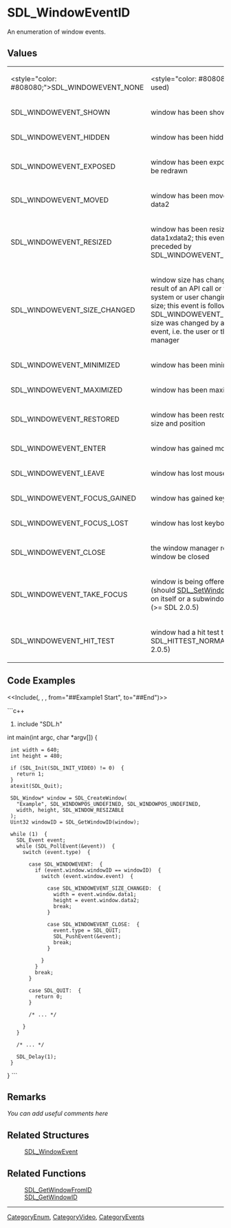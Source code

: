 <!-- pragma section-numbers off -->
<!-- pragma disable-camelcase -->

= SDL_WindowEventID =
An enumeration of window events.


== Values ==
{|
|<style="color: #808080;">SDL_WINDOWEVENT_NONE
|<style="color: #808080;">(never used)
|-
|SDL_WINDOWEVENT_SHOWN
|window has been shown
|-
|SDL_WINDOWEVENT_HIDDEN
|window has been hidden
|-
|SDL_WINDOWEVENT_EXPOSED
|window has been exposed and should be redrawn
|-
|SDL_WINDOWEVENT_MOVED
|window has been moved to data1, data2
|-
|SDL_WINDOWEVENT_RESIZED
|window has been resized to data1xdata2; this event is always preceded by SDL_WINDOWEVENT_SIZE_CHANGED
|-
|SDL_WINDOWEVENT_SIZE_CHANGED
|window size has changed, either as a result of an API call or through the system or user changing the window size; this event is followed by SDL_WINDOWEVENT_RESIZED if the size was changed by an external event, i.e. the user or the window manager
|-
|SDL_WINDOWEVENT_MINIMIZED
|window has been minimized
|-
|SDL_WINDOWEVENT_MAXIMIZED
|window has been maximized
|-
|SDL_WINDOWEVENT_RESTORED
|window has been restored to normal size and position
|-
|SDL_WINDOWEVENT_ENTER
|window has gained mouse focus
|-
|SDL_WINDOWEVENT_LEAVE
|window has lost mouse focus
|-
|SDL_WINDOWEVENT_FOCUS_GAINED
|window has gained keyboard focus
|-
|SDL_WINDOWEVENT_FOCUS_LOST
|window has lost keyboard focus
|-
|SDL_WINDOWEVENT_CLOSE
|the window manager requests that the window be closed
|-
|SDL_WINDOWEVENT_TAKE_FOCUS
|window is being offered a focus (should [[SDL_SetWindowInputFocus]]() on itself or a subwindow, or ignore) (>= SDL 2.0.5)
|-
|SDL_WINDOWEVENT_HIT_TEST
|window had a hit test that wasn't SDL_HITTEST_NORMAL (>= SDL 2.0.5)
|}

== Code Examples ==
<<Include(<SDL_WindowEvent>, , , from="##Example1 Start", to="##End")>>

```c++
#include "SDL.h"

int main(int argc, char *argv[])  {
  int width = 640;
  int height = 480;

  if (SDL_Init(SDL_INIT_VIDEO) != 0)  {
    return 1;
  }
  atexit(SDL_Quit);

  SDL_Window* window = SDL_CreateWindow(
    "Example", SDL_WINDOWPOS_UNDEFINED, SDL_WINDOWPOS_UNDEFINED,
    width, height, SDL_WINDOW_RESIZABLE
  );
  Uint32 windowID = SDL_GetWindowID(window);

  while (1)  {
    SDL_Event event;
    while (SDL_PollEvent(&event))  {
      switch (event.type)  {

        case SDL_WINDOWEVENT:  {
          if (event.window.windowID == windowID)  {
            switch (event.window.event)  {

              case SDL_WINDOWEVENT_SIZE_CHANGED:  {
                width = event.window.data1;
                height = event.window.data2;
                break;
              }

              case SDL_WINDOWEVENT_CLOSE:  {
                event.type = SDL_QUIT;
                SDL_PushEvent(&event);
                break;
              }

            }
          }
          break;
        }

        case SDL_QUIT:  {
          return 0;
        }

        /* ... */

      }
    }

    /* ... */

    SDL_Delay(1);
  }
}
```

== Remarks ==
''You can add useful comments here''

== Related Structures ==
:[[SDL_WindowEvent]]

== Related Functions ==
:[[SDL_GetWindowFromID]]
:[[SDL_GetWindowID]]

----
[[CategoryEnum]], [[CategoryVideo]], [[CategoryEvents]]
